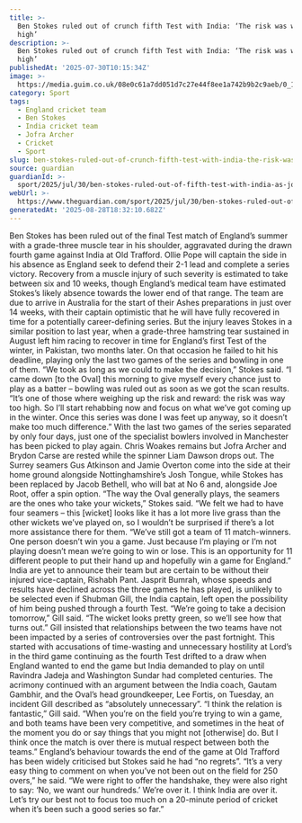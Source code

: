 ```yaml
---
title: >-
  Ben Stokes ruled out of crunch fifth Test with India: ‘The risk was way too
  high’
description: >-
  Ben Stokes ruled out of crunch fifth Test with India: ‘The risk was way too
  high’
publishedAt: '2025-07-30T10:15:34Z'
image: >-
  https://media.guim.co.uk/08e0c61a7dd051d7c27e44f8ee1a742b9b2c9aeb/0_113_2557_2046/500.jpg
category: Sport
tags:
  - England cricket team
  - Ben Stokes
  - India cricket team
  - Jofra Archer
  - Cricket
  - Sport
slug: ben-stokes-ruled-out-of-crunch-fifth-test-with-india-the-risk-was-way-too-high
source: guardian
guardianId: >-
  sport/2025/jul/30/ben-stokes-ruled-out-of-fifth-test-with-india-as-jofra-archer-misses-out-too
webUrl: >-
  https://www.theguardian.com/sport/2025/jul/30/ben-stokes-ruled-out-of-fifth-test-with-india-as-jofra-archer-misses-out-too
generatedAt: '2025-08-28T18:32:10.682Z'
---
```

Ben Stokes has been ruled out of the final Test match of England’s summer with a grade-three muscle tear in his shoulder, aggravated during the drawn fourth game against India at Old Trafford. Ollie Pope will captain the side in his absence as England seek to defend their 2-1 lead and complete a series victory. Recovery from a muscle injury of such severity is estimated to take between six and 10 weeks, though England’s medical team have estimated Stokes’s likely absence towards the lower end of that range. The team are due to arrive in Australia for the start of their Ashes preparations in just over 14 weeks, with their captain optimistic that he will have fully recovered in time for a potentially career-defining series. But the injury leaves Stokes in a similar position to last year, when a grade-three hamstring tear sustained in August left him racing to recover in time for England’s first Test of the winter, in Pakistan, two months later. On that occasion he failed to hit his deadline, playing only the last two games of the series and bowling in one of them. “We took as long as we could to make the decision,” Stokes said. “I came down [to the Oval] this morning to give myself every chance just to play as a batter – bowling was ruled out as soon as we got the scan results. “It’s one of those where weighing up the risk and reward: the risk was way too high. So I’ll start rehabbing now and focus on what we’ve got coming up in the winter. Once this series was done I was feet up anyway, so it doesn’t make too much difference.” With the last two games of the series separated by only four days, just one of the specialist bowlers involved in Manchester has been picked to play again. Chris Woakes remains but Jofra Archer and Brydon Carse are rested while the spinner Liam Dawson drops out. The Surrey seamers Gus Atkinson and Jamie Overton come into the side at their home ground alongside Nottinghamshire’s Josh Tongue, while Stokes has been replaced by Jacob Bethell, who will bat at No 6 and, alongside Joe Root, offer a spin option. “The way the Oval generally plays, the seamers are the ones who take your wickets,” Stokes said. “We felt we had to have four seamers – this [wicket] looks like it has a lot more live grass than the other wickets we’ve played on, so I wouldn’t be surprised if there’s a lot more assistance there for them. “We’ve still got a team of 11 match-winners. One person doesn’t win you a game. Just because I’m playing or I’m not playing doesn’t mean we’re going to win or lose. This is an opportunity for 11 different people to put their hand up and hopefully win a game for England.” India are yet to announce their team but are certain to be without their injured vice-captain, Rishabh Pant. Jasprit Bumrah, whose speeds and results have declined across the three games he has played, is unlikely to be selected even if Shubman Gill, the India captain, left open the possibility of him being pushed through a fourth Test. “We’re going to take a decision tomorrow,” Gill said. “The wicket looks pretty green, so we’ll see how that turns out.” Gill insisted that relationships between the two teams have not been impacted by a series of controversies over the past fortnight. This started with accusations of time-wasting and unnecessary hostility at Lord’s in the third game continuing as the fourth Test drifted to a draw when England wanted to end the game but India demanded to play on until Ravindra Jadeja and Washington Sundar had completed centuries. The acrimony continued with an argument between the India coach, Gautam Gambhir, and the Oval’s head groundkeeper, Lee Fortis, on Tuesday, an incident Gill described as “absolutely unnecessary”. “I think the relation is fantastic,” Gill said. “When you’re on the field you’re trying to win a game, and both teams have been very competitive, and sometimes in the heat of the moment you do or say things that you might not [otherwise] do. But I think once the match is over there is mutual respect between both the teams.” England’s behaviour towards the end of the game at Old Trafford has been widely criticised but Stokes said he had “no regrets”. “It’s a very easy thing to comment on when you’ve not been out on the field for 250 overs,” he said. “We were right to offer the handshake, they were also right to say: ‘No, we want our hundreds.’ We’re over it. I think India are over it. Let’s try our best not to focus too much on a 20-minute period of cricket when it’s been such a good series so far.”
